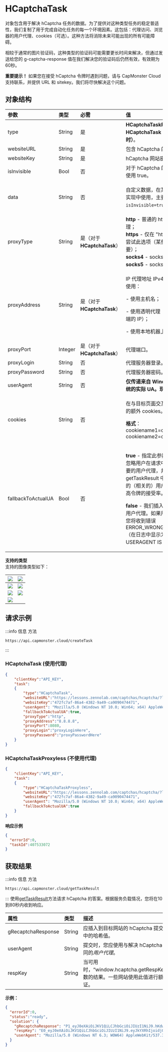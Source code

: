 ﻿---
sidebar_position: 4
sidebar_label: HCaptchaTask
---

# HCaptchaTask
对象包含用于解决 hCaptcha 任务的数据。为了提供对这种类型任务的稳定普适性，我们复制了用于完成自动化任务的每一个环境因素。这包括：代理访问、浏览器的用户代理、cookies（可选）。这种方法将消除未来可能出现的所有可能障碍。

相较于通常的图片验证码，这种类型的验证码可能需要更长时间来解决，但通过发送给您的 g-captcha-response 值在我们解决您的验证码后仍然有效，有效期为60秒。

**重要提示！** 如果您在接受 hCaptcha 令牌时遇到问题，请与 CapMonster Cloud 支持联系，并提供 URL 和 sitekey。我们将尽快解决这个问题。

## **对象结构**

|**参数**|**类型**|**必需**|**值**|
| :- | :- | :- | :- |
|type|String|是|**HCaptchaTaskProxyless** 或 **HCaptchaTask（使用代理时）**。|
|websiteURL|String|是|包含 hCaptcha 的网页地址。|
|websiteKey|String|是|hCaptcha 网站密钥。|
|isInvisible|Bool|否|对于 hCaptcha 的隐形版本，请使用 true。|
|data|String|否|<p>自定义数据，在某些 hCaptcha 实现中使用，主要与 `isInvisible=true` 配合使用。</p>|
|proxyType|String|是（对于 **HCaptchaTask**）|**http** - 普通的 http/https 代理；<br />**https** - 仅在 "http" 不起作用时尝试此选项（某些自定义代理需要）；<br />**socks4** - socks4 代理；<br />**socks5** - socks5 代理。|
|proxyAddress|String|是（对于 **HCaptchaTask**）|<p>IP 代理地址 IPv4/IPv6。不允许使用：</p><p>- 使用主机名；</p><p>- 使用透明代理（可以看到客户端的 IP）；</p><p>- 使用本地机器上的代理。</p>|
|proxyPort|Integer|是（对于 **HCaptchaTask**）|代理端口。|
|proxyLogin|String|否|代理服务器登录。|
|proxyPassword|String|否|代理服务器密码。|
|userAgent|String|否|**仅传递来自 Windows 操作系统的实际 UA。现在是：**|
|cookies|String|否|<p>在与目标页面交互期间必须使用的额外 cookies。</p><p>**格式**：cookiename1=cookievalue1; cookiename2=cookievalue2</p>|
|fallbackToActualUA|Bool|否|<p>**true** - 指定此参数时，我们将忽略用户在请求中发送的无关紧要的用户代理，并在 getTaskResult 中返回我们自己的（相关的）用户代理。这将提高令牌的接受率。</p><p>**false** - 我们插入请求中指定的用户代理。如果用户代理无效，您将收到错误 ERROR\_WRONG\_USERAGENT（在日志中显示为 USERAGENT IS EXPIRED）。</p>|

**支持的类型**<br/>
支持的图像类型如下：

|![](./images/hcaptcha-task/Aspose.Words.fa5d4495-c9e9-41f5-8cb9-c4b900b4bbcf.001.png)|![](./images/hcaptcha-task/Aspose.Words.fa5d4495-c9e9-41f5-8cb9-c4b900b4bbcf.002.png)|
| :- | :- |
|![](./images/hcaptcha-task/Aspose.Words.fa5d4495-c9e9-41f5-8cb9-c4b900b4bbcf.003.png)|![](./images/hcaptcha-task/Aspose.Words.fa5d4495-c9e9-41f5-8cb9-c4b900b4bbcf.004.png)|
|![](./images/hcaptcha-task/Aspose.Words.fa5d4495-c9e9-41f5-8cb9-c4b900b4bbcf.005.png)|![](./images/hcaptcha-task/Aspose.Words.fa5d4495-c9e9-41f5-8cb9-c4b900b4bbcf.006.png)|
|![](./images/hcaptcha-task/25940532.png)|

## **请求示例**

:::info 信息 方法
```http
https://api.capmonster.cloud/createTask
```
:::
### HCaptchaTask (使用代理)
```json
{
    "clientKey":"API_KEY",
    "task":
    {
        "type":"HCaptchaTask",
        "websiteURL":"https://lessons.zennolab.com/captchas/hcaptcha/?level=easy",
        "websiteKey":"472fc7af-86a4-4382-9a49-ca9090474471",
        "userAgent": "Mozilla/5.0 (Windows NT 10.0; Win64; x64) AppleWebKit/537.36 (KHTML, like Gecko) Chrome/129.0.0.0 Safari/537.36",
        "fallbackToActualUA":true,
        "proxyType":"http",
        "proxyAddress":"8.8.8.8",
        "proxyPort":8080,
        "proxyLogin":"proxyLoginHere",
        "proxyPassword":"proxyPasswordHere"
    }
}
```
### HCaptchaTaskProxyless (不使用代理)
```json
{
    "clientKey":"API_KEY",
    "task":
    {
        "type":"HCaptchaTaskProxyless",
        "websiteURL":"https://lessons.zennolab.com/captchas/hcaptcha/?level=easy",
        "websiteKey":"472fc7af-86a4-4382-9a49-ca9090474471",
        "userAgent": "Mozilla/5.0 (Windows NT 10.0; Win64; x64) AppleWebKit/537.36 (KHTML, like Gecko) Chrome/129.0.0.0 Safari/537.36",
        "fallbackToActualUA":true
    }
}
```

**响应示例**
```json
{
  "errorId":0,
  "taskId":407533072
}
```
## **获取结果**
:::info 信息 方法
``` http
https://api.capmonster.cloud/getTaskResult
```
:::
使用[getTaskResult](../api/methods/get-task-result.md)方法请求 hCaptcha 的答案。根据服务负载情况，您将在10到80秒内收到响应。

|**属性**|**类型**|**描述**|
| :- | :- | :- |
|gRecaptchaResponse|String|应插入到目标网站的 hCaptcha 提交表单中的哈希值。|
|userAgent|String|提交时，您应使用与解决 hCaptcha 时相同的*用户代理*。|
|respKey|String|当可用时，“window.hcaptcha.getRespKey()”函数的结果。一些网站使用此值进行额外验证。|


**示例：**
```json
{
  "errorId":0,
  "status":"ready",
  "solution": {
    "gRecaptchaResponse": "P1_eyJ0eXAiOiJKV1QiLCJhbGciOiJIUzI1NiJ9.hKdwYXNza2V5xQb9JvlblBqjTdKpourvlRNpOZLvJb0yJRmsXVFVjyxFWlL1wdYBXaPyFtnxwy2ukbMgwWn62-cjSc98Iw2XIPYWg5MNDKS4_7tBIhjY0PienoKy1...",
    "respKey": "E0_eyJ0eXAiOiJKV1QiLCJhbGciOiJIUzI1NiJ9.eyJkYXRhIjoidjQ3RjlqZGFYTllFQXlZZFYyRTlaWlBVQUdLaFpPakpRNjBXRTljVW40VnY3NnhuN2V3R0wwVWd1MW1Wai90WEdoYmt5a2NqVGlGdWpsSlpmVjcza...",
    "userAgent": "Mozilla/5.0 (Windows NT 6.3; WOW64) AppleWebKit/537.36 (KHTML, like Gecko) Chrome/129.0.0.0 Safari/537.36"
  }
}
```
